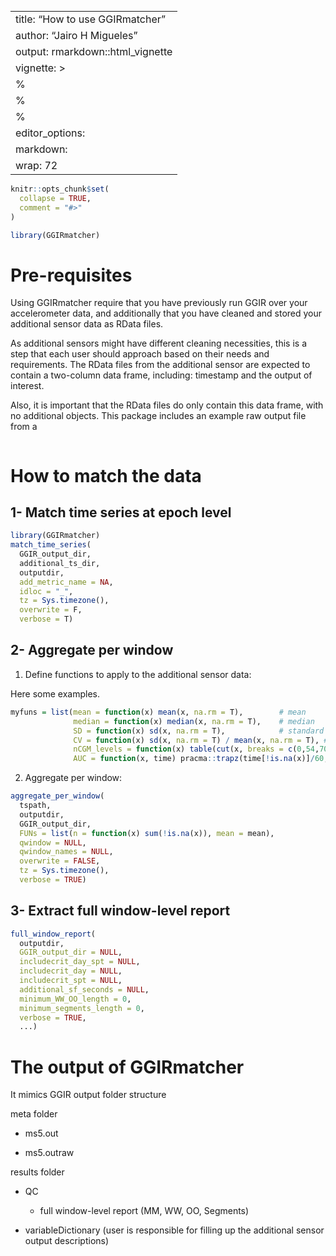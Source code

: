 ```r

```

---
title: "How to use GGIRmatcher"
author: "Jairo H Migueles"
output: rmarkdown::html_vignette
vignette: >
  %\VignetteIndexEntry{How to use GGIRmatcher}
  %\VignetteEncoding{UTF-8}
  %\VignetteEngine{knitr::rmarkdown}
editor_options: 
  markdown: 
    wrap: 72
---

```r
knitr::opts_chunk$set(
  collapse = TRUE,
  comment = "#>"
)
```

```r
library(GGIRmatcher)
```

# Pre-requisites

Using GGIRmatcher require that you have previously run GGIR over your accelerometer data, and additionally that you have cleaned and stored your additional sensor data as RData files.

As additional sensors might have different cleaning necessities, this is a step that each user should approach based on their needs and requirements. The RData files from the additional sensor are expected to contain a two-column data frame, including: timestamp and the output of interest.

Also, it is important that the RData files do only contain this data frame, with no additional objects. This package includes an example raw output file from a

```r

```

# How to match the data

## 1- Match time series at epoch level

``` r
library(GGIRmatcher) 
match_time_series(
  GGIR_output_dir,
  additional_ts_dir,
  outputdir,
  add_metric_name = NA,
  idloc = "_",
  tz = Sys.timezone(),
  overwrite = F,
  verbose = T)
```

## 2- Aggregate per window

1.  Define functions to apply to the additional sensor data:

Here some examples.

``` r
myfuns = list(mean = function(x) mean(x, na.rm = T),        # mean
              median = function(x) median(x, na.rm = T),    # median
              SD = function(x) sd(x, na.rm = T),            # standard deviation
              CV = function(x) sd(x, na.rm = T) / mean(x, na.rm = T), # coefficient of variation
              nCGM_levels = function(x) table(cut(x, breaks = c(0,54,70,140,180,250,Inf), right = F)), # n recordings in levels of the additional sensor output
              AUC = function(x, time) pracma::trapz(time[!is.na(x)]/60, x[!is.na(x)])) # area under the curve
```

2.  Aggregate per window:

``` r
aggregate_per_window(
  tspath,
  outputdir,
  GGIR_output_dir,
  FUNs = list(n = function(x) sum(!is.na(x)), mean = mean),
  qwindow = NULL,
  qwindow_names = NULL,
  overwrite = FALSE,
  tz = Sys.timezone(),
  verbose = TRUE)
```

## 3- Extract full window-level report

``` r
full_window_report(
  outputdir,
  GGIR_output_dir = NULL,
  includecrit_day_spt = NULL,
  includecrit_day = NULL,
  includecrit_spt = NULL,
  additional_sf_seconds = NULL,
  minimum_WW_OO_length = 0,
  minimum_segments_length = 0,
  verbose = TRUE,
  ...)
```

# The output of GGIRmatcher

It mimics GGIR output folder structure

meta folder

-   ms5.out

-   ms5.outraw

results folder

-   QC

    -   full window-level report (MM, WW, OO, Segments)

-   variableDictionary (user is responsible for filling up the additional sensor output descriptions)
